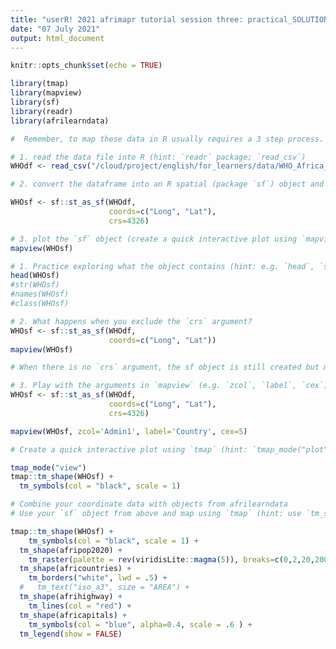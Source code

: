 ```yaml
---
title: "userR! 2021 afrimapr tutorial session three: practical_SOLUTIONS"
date: "07 July 2021"
output: html_document
---
```


```r
knitr::opts_chunk$set(echo = TRUE)
```

```r
library(tmap)
library(mapview)
library(sf)
library(readr)
library(afrilearndata)

```


```r

#  Remember, to map these data in R usually requires a 3 step process.

# 1. read the data file into R (hint: `readr` package; `read_csv`)
WHOdf <- read_csv("/cloud/project/english/for_learners/data/WHO_Africa_HealthFacilities.csv")
```


```r

# 2. convert the dataframe into an R spatial (package `sf`) object and set `crs` (hint: `sf::st_as_sf`)

WHOsf <- sf::st_as_sf(WHOdf, 
                      coords=c("Long", "Lat"),
                      crs=4326)
```


```r

# 3. plot the `sf` object (create a quick interactive plot using `mapview`)
mapview(WHOsf)
```


```r

# 1. Practice exploring what the object contains (hint: e.g. `head`, `str`, `names`, `class`)
head(WHOsf)
#str(WHOsf)
#names(WHOsf)
#class(WHOsf)

```


``` r

# 2. What happens when you exclude the `crs` argument?
WHOsf <- sf::st_as_sf(WHOdf, 
                      coords=c("Long", "Lat"))
mapview(WHOsf)

# When there is no `crs` argument, the sf object is still created but mapview is unable to position it in the world. The points still appear but there is no map background.
```


``` r

# 3. Play with the arguments in `mapview` (e.g. `zcol`, `label`, `cex`)
WHOsf <- sf::st_as_sf(WHOdf, 
                      coords=c("Long", "Lat"),
                      crs=4326)

mapview(WHOsf, zcol='Admin1', label='Country', cex=5)

```
  

```r
# Create a quick interactive plot using `tmap` (hint: `tmap_mode("plot")` for a static map; `tmap_mode("view")` for the interactive viewing mode)

tmap_mode("view")
tmap::tm_shape(WHOsf) +
  tm_symbols(col = "black", scale = 1)

```


```r

# Combine your coordinate data with objects from afrilearndata
# Use your `sf` object from above and map using `tmap` (hint: use `tm_shape` & `tm_symbols`)

tmap::tm_shape(WHOsf) +
    tm_symbols(col = "black", scale = 1) +
  tm_shape(afripop2020) +
    tm_raster(palette = rev(viridisLite::magma(5)), breaks=c(0,2,20,200,2000,25000)) +
  tm_shape(africountries) +
    tm_borders("white", lwd = .5) +
  #   tm_text("iso_a3", size = "AREA") +
  tm_shape(afrihighway) +
    tm_lines(col = "red") +
  tm_shape(africapitals) +
    tm_symbols(col = "blue", alpha=0.4, scale = .6 ) +
  tm_legend(show = FALSE) 
```



   